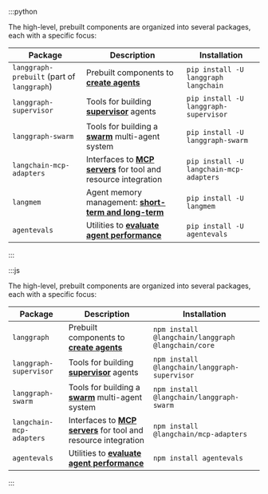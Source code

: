 :::python

The high-level, prebuilt components are organized into several packages, each with a specific focus:

| Package                                    | Description                                                                              | Installation                            |
| ------------------------------------------ | ---------------------------------------------------------------------------------------- | --------------------------------------- |
| `langgraph-prebuilt` (part of `langgraph`) | Prebuilt components to [**create agents**](/oss/quickstart)                                  | `pip install -U langgraph langchain`    |
| `langgraph-supervisor`                     | Tools for building [**supervisor**](/oss/langgraph/multi-agent#supervisor) agents                  | `pip install -U langgraph-supervisor`   |
| `langgraph-swarm`                          | Tools for building a [**swarm**](/oss/langgraph/multi-agent#swarm) multi-agent system              | `pip install -U langgraph-swarm`        |
| `langchain-mcp-adapters`                   | Interfaces to [**MCP servers**](/oss/mcp) for tool and resource integration              | `pip install -U langchain-mcp-adapters` |
| `langmem`                                  | Agent memory management: [**short-term and long-term**](/oss/langgraph/add-memory) | `pip install -U langmem`                |
| `agentevals`                               | Utilities to [**evaluate agent performance**](/oss/evals)                                | `pip install -U agentevals`             |

:::

:::js

The high-level, prebuilt components are organized into several packages, each with a specific focus:

| Package                  | Description                                                                 | Installation                                       |
| ------------------------ | --------------------------------------------------------------------------- | -------------------------------------------------- |
| `langgraph`              | Prebuilt components to [**create agents**](/oss/quickstart)                     | `npm install @langchain/langgraph @langchain/core` |
| `langgraph-supervisor`   | Tools for building [**supervisor**](/oss/langgraph/multi-agent#supervisor) agents     | `npm install @langchain/langgraph-supervisor`      |
| `langgraph-swarm`        | Tools for building a [**swarm**](/oss/langgraph/multi-agent#swarm) multi-agent system | `npm install @langchain/langgraph-swarm`           |
| `langchain-mcp-adapters` | Interfaces to [**MCP servers**](/oss/mcp) for tool and resource integration | `npm install @langchain/mcp-adapters`              |
| `agentevals`             | Utilities to [**evaluate agent performance**](/oss/evals)                   | `npm install agentevals`                           |

:::
